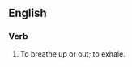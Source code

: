 ==English==

===Verb===
{{en-verb|upbreathes|upbreathing|upbreathed}}

# {{lb|en|obsolete}} To breathe up or out; to exhale.
#: {{rfquotek|Marston}}